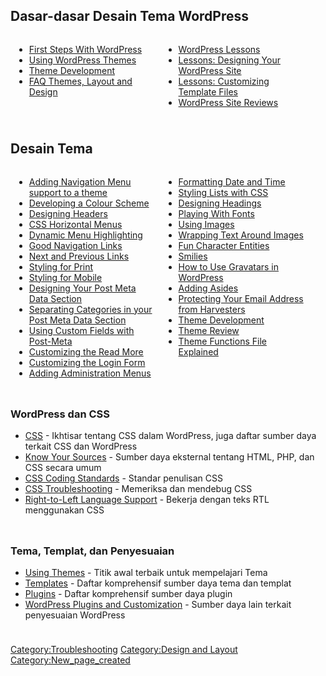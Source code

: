 ==Dasar-dasar Desain Tema WordPress==
<div style="width: 45%; margin:0px 6px; float:left">
* [[First Steps With WordPress]]
* [[Using_Themes|Using WordPress Themes]]
* [[Theme Development]]
* [[FAQ Layout and Design|FAQ Themes, Layout and Design]]
</div>
<div style="width: 45%; margin:0px 6px; float:left">
* [[WordPress Lessons]]
* [[WordPress_Lessons#Designing_Your_WordPress_Site|Lessons: Designing Your WordPress Site]]
* [[WordPress_Lessons#Template_Files|Lessons: Customizing Template Files]]
* [[WordPress Site Reviews]] 
</div>
<div style="clear:both; height:10px">
</div>

== Desain Tema ==
<div style="width: 45%; margin:0px 6px; float:left">
* [[Navigation_Menus|Adding Navigation Menu support to a theme]]
* [[Developing a Colour Scheme]] 
* [[Designing Headers]]
* [[Creating Horizontal Menus|CSS Horizontal Menus]]
* [[Dynamic Menu Highlighting]]
* [[Good Navigation Links]]
* [[Next and Previous Links]]
* [[Styling for Print]] 
* [[Styling for Mobile]]
* [[Post Meta Data Section|Designing Your Post Meta Data Section]]
* [[Separating Categories|Separating Categories in your Post Meta Data Section]]
* [[Custom Fields|Using Custom Fields with Post-Meta]]
* [[Customizing the Read More]]
* [[Customizing the Login Form]]
* [[Adding Administration Menus]]
</div>
<div style="width: 45%; margin:0px 6px; float:left; display: inline">
* [[Formatting Date and Time]]
* [[Styling Lists with CSS]]
* [[Designing Headings]]
* [[Playing With Fonts]]
* [[Using Images]]
* [[Wrapping Text Around Images]]
* [[Fun Character Entities]]
* [[Using_Smilies|Smilies]]
* [[How to Use Gravatars in WordPress]]
* [[Adding Asides]]
* [[Protection From Harvesters|Protecting Your Email Address from Harvesters]]
* [[Theme Development]]
* [[Theme Review]]
* [[Functions_File_Explained|Theme Functions File Explained]]
</div>
<div style="clear:both; height:10px">
</div>

=== WordPress dan CSS ===
* [[CSS]] - Ikhtisar tentang CSS dalam WordPress, juga daftar sumber daya terkait CSS dan WordPress
* [[Know Your Sources]] - Sumber daya eksternal tentang HTML, PHP, dan CSS secara umum
* [[CSS Coding Standards]] - Standar penulisan CSS
* [[CSS Troubleshooting]] - Memeriksa dan mendebug CSS
* [[Right to Left Language Support|Right-to-Left Language Support]] - Bekerja dengan teks RTL menggunakan CSS
<div style="clear:both; height:10px">
</div>

=== Tema, Templat, dan Penyesuaian ===
* [[Using Themes|Using Themes]] - Titik awal terbaik untuk mempelajari Tema
* [[Templates|Templates]] - Daftar komprehensif sumber daya tema dan templat
* [[Plugins|Plugins]] - Daftar komprehensif sumber daya plugin
* [[Advanced Topics#WordPress Plugins and Customization|WordPress Plugins and Customization]] - Sumber daya lain terkait penyesuaian WordPress
<div style="clear:both; height:10px">
</div>


{{toclist}}

[[Category:Troubleshooting]]
[[Category:Design and Layout]]

[[Category:New_page_created]]